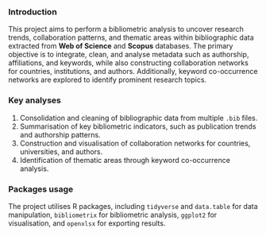 ### Introduction

This project aims to perform a bibliometric analysis to uncover research trends, collaboration patterns, and thematic areas within bibliographic data extracted from **Web of Science** and **Scopus** databases. The primary objective is to integrate, clean, and analyse metadata such as authorship, affiliations, and keywords, while also constructing collaboration networks for countries, institutions, and authors. Additionally, keyword co-occurrence networks are explored to identify prominent research topics.

### Key analyses
1. Consolidation and cleaning of bibliographic data from multiple `.bib` files.  
2. Summarisation of key bibliometric indicators, such as publication trends and authorship patterns.  
3. Construction and visualisation of collaboration networks for countries, universities, and authors.  
4. Identification of thematic areas through keyword co-occurrence analysis.  

### Packages usage
The project utilises R packages, including `tidyverse` and `data.table` for data manipulation, `bibliometrix` for bibliometric analysis, `ggplot2` for visualisation, and `openxlsx` for exporting results.